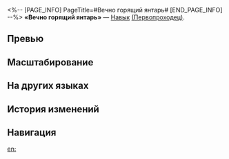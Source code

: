 <%-- [PAGE_INFO]
PageTitle=#Вечно горящий янтарь#
[END_PAGE_INFO] --%>
{{Навык Инфобокс
|Название         = Вечно горящий янтарь
|Изображение      = Навык Вечно горящий янтарь.png
|Персонаж         = Первопроходец (Сохранение)
|Тип              = Навык
|Тэг              = Защита
|УронСтойк        = 
|ЭнергияГен       = 30
|Энергия          = 
|Длительность     = 
|Описание         = Использование навыка понижает получаемый Первопроходцем урон на {{Цвет|Выделенный|40%—52%}} и даёт 1 ур. статуса Воля магмы. Также имеет {{Доп эффект|базовый шанс}} 100% наложить статус Насмешка на всех противников на 1 ход.
|Свойство1        = 
|Масштабирование1 = 
}}
'''«Вечно горящий янтарь»''' — [[Навык]] [[(Первопроходец)]].

==Превью==
{{Превью
|Файл = Вечно горящий янтарь Превью
}}

==Масштабирование==
{{Масштабирование навыка|тип=Навык
|40%;41%;42%;43%;44%;45%;46.25%;47.5%;48.75%;50%;51%;52%;53%;54%;55%
}}

==На других языках==
{{На других языках
|en   = Ever-Burning Amber
|zhs  = 炽燃不灭的琥珀
|zht  = 熾燃不滅的琥珀
|ja   = {{Rubi|不滅|ふめつ}}のアンバー
|ko   = 타오르는 불멸의 앰버
|es   = Ámbar inextinguible
|fr   = Ambre incandescent
|ru   = Вечно горящий янтарь
|th   = Ever-Burning Amber
|vi   = Hổ Phách Lửa Bất Diệt
|de   = Ewig brennender Bernstein
|id   = Ever-Burning Amber
|pt   = Âmbar Ardente
}}

==История изменений==
{{История изменений|3.5}}

==Навигация==
{{Навык Навбокс|Первопроходец (Сохранение)}}

[[en:]]